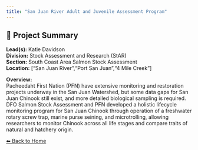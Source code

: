 ```yaml
---
title: "San Juan River Adult and Juvenile Assessment Program"
---
```


## 🧬 Project Summary

**Lead(s):** Katie Davidson  
**Division:** Stock Assessment and Research (StAR)  
**Section:** South Coast Area Salmon Stock Assessment  
**Location:** ["San Juan River","Port San Juan","4 Mile Creek"]  

**Overview:**  
Pacheedaht First Nation (PFN) have extensive monitoring and restoration projects underway in the San Juan Watershed, but some data gaps for San Juan Chinook still exist, and more detailed biological sampling is required. DFO Salmon Stock Assessment and PFN developed a holistic lifecycle monitoring program for San Juan Chinook through operation of a freshwater rotary screw trap, marine purse seining, and microtrolling, allowing researchers to monitor Chinook across all life stages and compare traits of natural and hatchery origin. 

[⬅ Back to Home](../index.qmd)
